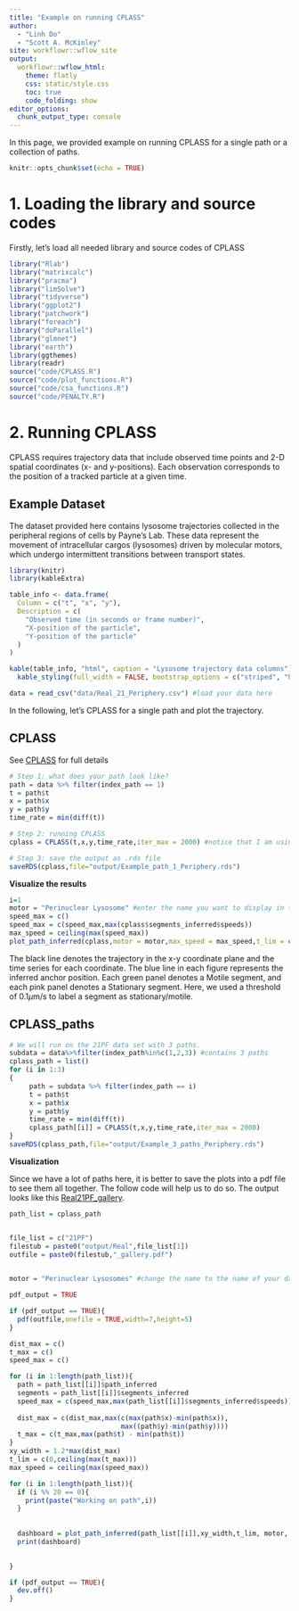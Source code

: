```yaml
---
title: "Example on running CPLASS"
author:
  - "Linh Do"
  - "Scott A. McKinley"
site: workflowr::wflow_site
output:
  workflowr::wflow_html:
    theme: flatly
    css: static/style.css
    toc: true
    code_folding: show
editor_options:
  chunk_output_type: console
---
```


In this page, we provided example on running CPLASS for a single path or a collection of paths.
```r
knitr::opts_chunk$set(echo = TRUE)
```

# 1. Loading the library and source codes

Firstly, let's load all needed library and source codes of CPLASS

```r
library("Rlab")
library("matrixcalc")
library("pracma")
library("limSolve")
library("tidyverse")
library("ggplot2")
library("patchwork")
library("foreach")
library("doParallel")
library("glmnet")
library("earth")
library(ggthemes)
library(readr)
source("code/CPLASS.R")
source("code/plot_functions.R")
source("code/csa_functions.R")
source("code/PENALTY.R")
```


# 2. Running CPLASS 

CPLASS requires trajectory data that include observed time points and 2-D spatial coordinates (x- and y-positions).
Each observation corresponds to the position of a tracked particle at a given time.
 
## Example Dataset

The dataset provided here contains lysosome trajectories collected in the peripheral regions of cells by Payne’s Lab.
These data represent the movement of intracellular cargos (lysosomes) driven by molecular motors, which undergo intermittent transitions between transport states.

```r
library(knitr)
library(kableExtra)

table_info <- data.frame(
  Column = c("t", "x", "y"),
  Description = c(
    "Observed time (in seconds or frame number)",
    "X-position of the particle",
    "Y-position of the particle"
  )
)

kable(table_info, "html", caption = "Lysosome trajectory data columns") %>%
  kable_styling(full_width = FALSE, bootstrap_options = c("striped", "hover"))
```


```r
data = read_csv("data/Real_21_Periphery.csv") #load your data here
```

In the following, let's CPLASS for a single path and plot the trajectory.

## CPLASS

See [CPLASS](functions.html#cplass) for full details

```r
# Step 1: what does your path look like?
path = data %>% filter(index_path == 1)
t = path$t
x = path$x
y = path$y
time_rate = min(diff(t))

# Step 2: running CPLASS
cplass = CPLASS(t,x,y,time_rate,iter_max = 2000) #notice that I am using the default but you can change any argument to adjust the MCMC steps, burn-in steps, speed limit threshold, turn-on or turn off the speed penalty, and so on

# Step 3: save the output as .rds file
saveRDS(cplass,file="output/Example_path_1_Periphery.rds")

```

**Visualize the results**

```r
i=1
motor = "Perinuclear Lysosome" #enter the name you want to display in the figure
speed_max = c()
speed_max = c(speed_max,max(cplass$segments_inferred$speeds))
max_speed = ceiling(max(speed_max))
plot_path_inferred(cplass,motor = motor,max_speed = max_speed,t_lim = c(0,30))
```


The black line denotes the trajectory in the x-y coordinate plane and the time series for each coordinate. The blue line in each figure represents the inferred anchor position. Each green panel denotes a Motile segment, and each pink panel denotes a Stationary segment. Here, we used a threshold of $0.1\mu$m/s to label a segment as stationary/motile.

## CPLASS_paths


```r
# We will run on the 21PF data set with 3 paths.
subdata = data%>%filter(index_path%in%c(1,2,3)) #contains 3 paths
cplass_path = list()
for (i in 1:3)
{
     path = subdata %>% filter(index_path == i)
     t = path$t
     x = path$x
     y = path$y
     time_rate = min(diff(t))
     cplass_path[[i]] = CPLASS(t,x,y,time_rate,iter_max = 2000)
}
saveRDS(cplass_path,file="output/Example_3_paths_Periphery.rds")
```



**Visualization**

Since we have a lot of paths here, it is better to save the plots into a pdf file to see them all together. The follow code will help us to do so. The output looks like this [Real21PF_gallery](output/Real21PF_gallery.pdf).

```r
path_list = cplass_path


file_list = c("21PF")
filestub = paste0("output/Real",file_list[1])
outfile = paste0(filestub,"_gallery.pdf")

 
motor = "Perinuclear Lysosomes" #change the name to the name of your data

pdf_output = TRUE

if (pdf_output == TRUE){
  pdf(outfile,onefile = TRUE,width=7,height=5)
}

dist_max = c()
t_max = c()
speed_max = c()

for (i in 1:length(path_list)){
  path = path_list[[i]]$path_inferred
  segments = path_list[[i]]$segments_inferred
  speed_max = c(speed_max,max(path_list[[i]]$segments_inferred$speeds))
  
  dist_max = c(dist_max,max(c(max(path$x)-min(path$x)),
                            max((path$y)-min(path$y))))
  t_max = c(t_max,max(path$t) - min(path$t))
}
xy_width = 1.2*max(dist_max)
t_lim = c(0,ceiling(max(t_max)))
max_speed = ceiling(max(speed_max))

for (i in 1:length(path_list)){
  if (i %% 20 == 0){
    print(paste("Working on path",i))
  }
  
 
  dashboard = plot_path_inferred(path_list[[i]],xy_width,t_lim, motor, max_speed)
  print(dashboard)

  
}

if (pdf_output == TRUE){
  dev.off()
}
```


